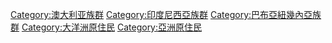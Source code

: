 [[Category:澳大利亚族群|Category:澳大利亚族群]]
[[Category:印度尼西亞族群|Category:印度尼西亞族群]]
[[Category:巴布亞紐幾內亞族群|Category:巴布亞紐幾內亞族群]]
[[Category:大洋洲原住民|Category:大洋洲原住民]]
[[Category:亞洲原住民|Category:亞洲原住民]]
